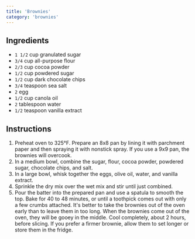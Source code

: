 ```yaml
---
title: 'Brownies'
category: 'brownies'
---
```


## Ingredients

- `1 1/2` cup granulated sugar
- `3/4` cup all-purpose flour
- `2/3` cup cocoa powder
- `1/2` cup powdered sugar
- `1/2` cup dark chocolate chips
- `3/4` teaspoon sea salt
- `2` egg
- `1/2` cup canola oil
- `2` tablespoon water
- `1/2` teaspoon vanilla extract

## Instructions

1. Preheat oven to 325°F. Prepare an 8x8 pan by lining it with parchment paper and then spraying it with nonstick spray. If you use a 9x9 pan, the brownies will overcook.
2. In a medium bowl, combine the sugar, flour, cocoa powder, powdered sugar, chocolate chips, and salt.
3. In a large bowl, whisk together the eggs, olive oil, water, and vanilla extract.
4. Sprinkle the dry mix over the wet mix and stir until just combined.
5. Pour the batter into the prepared pan and use a spatula to smooth the top. Bake for 40 to 48 minutes, or until a toothpick comes out with only a few crumbs attached. It's better to take the brownies out of the oven early than to leave them in too long. When the brownies come out of the oven, they will be gooey in the middle. Cool completely, about 2 hours, before slicing. If you prefer a firmer brownie, allow them to set longer or store them in the fridge.
